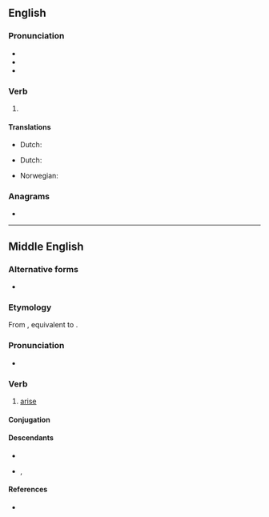 {{also|ärisen}}
==English==

===Pronunciation===
* {{IPA|en|/əˈɹɪzən/}}
* {{audio|en|En-us-arisen.ogg|Audio (US)}}
* {{rhymes|en|ɪzən|s=3}}

===Verb===
{{head|en|verb form}}

# {{inflection of|en|arise||past|part}}

====Translations====
{{trans-top|gotten up}}
* Dutch: {{t+|nl|opstaan}}
{{trans-mid}}
{{trans-bottom}}

{{trans-top|started to exist}}
* Dutch: {{t+|nl|ontstaan}}
{{trans-mid}}
* Norwegian: {{t|no|oppstått}}
{{trans-bottom}}

===Anagrams===
* {{anagrams|en|a=aeinrs|Neiras|Nerias|Raines|Resian|arsine|erasin|esiRNA|esirna|raines|sarnie}}

----

==Middle English==

===Alternative forms===
* {{alter|enm|arrisen}} {{q|rare}}

===Etymology===
From {{inh|enm|ang|ārīsan}}, equivalent to {{prefix|enm|a-|risen}}.

===Pronunciation===
* {{IPA|enm|/aˈriːzən/}}

===Verb===
{{head|enm|verb}}

# [[arise]]

====Conjugation====
{{enm-conj-st|c=1|aris|aros|3a=aris|4a=ares|3s2=arist|y=0}}

====Descendants====
* {{desc|en|arise}}
* {{desc|sco|arise}}, {{l|sco|aryse}}

====References====
* {{R:MED Online|entry=arīsen|pos=v|id=MED2240}}